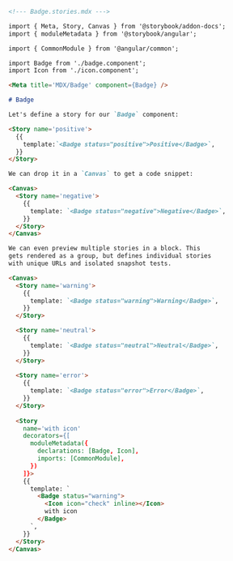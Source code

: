 ```md
<!--- Badge.stories.mdx --->

import { Meta, Story, Canvas } from '@storybook/addon-docs';
import { moduleMetadata } from '@storybook/angular';

import { CommonModule } from '@angular/common';

import Badge from './badge.component';
import Icon from './icon.component';

<Meta title='MDX/Badge' component={Badge} />

# Badge

Let's define a story for our `Badge` component:

<Story name='positive'>
  {{
    template:`<Badge status="positive">Positive</Badge>`,
  }}
</Story>

We can drop it in a `Canvas` to get a code snippet:

<Canvas>
  <Story name='negative'>
    {{
      template: `<Badge status="negative">Negative</Badge>`,
    }}
  </Story>
</Canvas>

We can even preview multiple stories in a block. This
gets rendered as a group, but defines individual stories
with unique URLs and isolated snapshot tests.

<Canvas>
  <Story name='warning'>
    {{
      template: `<Badge status="warning">Warning</Badge>`,
    }}
  </Story>

  <Story name='neutral'>
    {{
      template: `<Badge status="neutral">Neutral</Badge>`,
    }}
  </Story>
  
  <Story name='error'>
    {{
      template: `<Badge status="error">Error</Badge>`,
    }}
  </Story>
  
  <Story 
    name='with icon'
    decorators={[
      moduleMetadata({
        declarations: [Badge, Icon],
        imports: [CommonModule],
      })
    ]}>
    {{
      template: `
        <Badge status="warning">
          <Icon icon="check" inline></Icon>
          with icon
        </Badge>
      `,
    }}
  </Story>
</Canvas>
```